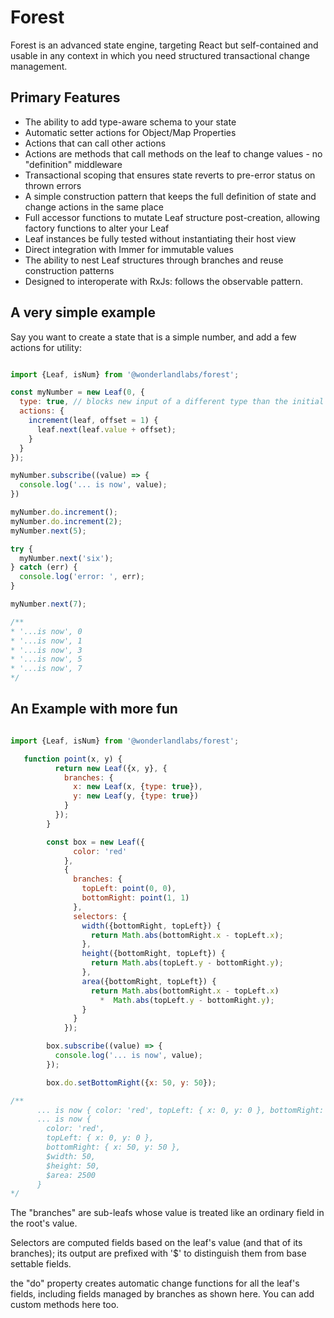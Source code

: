 
# Forest

Forest is an advanced state engine, targeting React but self-contained and usable in any context
in which you need structured transactional change management.

## Primary Features

* The ability to add type-aware schema to your state
* Automatic setter actions for Object/Map Properties
* Actions that can call other actions
* Actions are methods that call methods on the leaf to change values - no "definition" middleware
* Transactional scoping that ensures state reverts to pre-error status on thrown errors
* A simple construction pattern that keeps the full definition of state and change actions in the same place
* Full accessor functions to mutate Leaf structure post-creation, allowing factory functions to alter your Leaf
* Leaf instances be fully tested without instantiating their host view
* Direct integration with Immer for immutable values
* The ability to nest Leaf structures through branches and reuse construction patterns
* Designed to interoperate with RxJs: follows the observable pattern.

## A very simple example

Say you want to create a state that is a simple number, and add a few actions for utility:

```javascript

import {Leaf, isNum} from '@wonderlandlabs/forest';

const myNumber = new Leaf(0, {
  type: true, // blocks new input of a different type than the initial value
  actions: {
    increment(leaf, offset = 1) {
      leaf.next(leaf.value + offset);
    }
  }
});

myNumber.subscribe((value) => {
  console.log('... is now', value);
})

myNumber.do.increment();
myNumber.do.increment(2);
myNumber.next(5);

try {
  myNumber.next('six');
} catch (err) {
  console.log('error: ', err);
}

myNumber.next(7);

/**
* '...is now', 0
* '...is now', 1
* '...is now', 3
* '...is now', 5
* '...is now', 7
*/

```

## An Example with more fun

```javascript

import {Leaf, isNum} from '@wonderlandlabs/forest';

   function point(x, y) {
          return new Leaf({x, y}, {
            branches: {
              x: new Leaf(x, {type: true}),
              y: new Leaf(y, {type: true})
            }
          });
        }

        const box = new Leaf({
              color: 'red'
            },
            {
              branches: {
                topLeft: point(0, 0),
                bottomRight: point(1, 1)
              },
              selectors: {
                width({bottomRight, topLeft}) {
                  return Math.abs(bottomRight.x - topLeft.x);
                },
                height({bottomRight, topLeft}) {
                  return Math.abs(topLeft.y - bottomRight.y);
                },
                area({bottomRight, topLeft}) {
                  return Math.abs(bottomRight.x - topLeft.x)
                    *  Math.abs(topLeft.y - bottomRight.y);
                }
              }
            });

        box.subscribe((value) => {
          console.log('... is now', value);
        });

        box.do.setBottomRight({x: 50, y: 50});

/**
      ... is now { color: 'red', topLeft: { x: 0, y: 0 }, bottomRight: { x: 1, y: 1 }, $width: 1, $height: 1, $area: 1 }
      ... is now {
        color: 'red',
        topLeft: { x: 0, y: 0 },
        bottomRight: { x: 50, y: 50 },
        $width: 50,
        $height: 50,
        $area: 2500
      }
*/

```

The "branches" are sub-leafs whose value is treated like an ordinary field in the root's value.

Selectors are computed fields based on the leaf's value (and that of its branches); its output are prefixed with '$'
to distinguish them from base settable fields.

the "do" property creates automatic change functions for all the leaf's fields, including fields managed by branches
as shown here. You can add custom methods here too.
